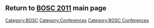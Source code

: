 
== Return to '''[[BOSC_2011 | BOSC 2011]]''' main page ==

[[Category:BOSC]] [[Category:Conferences]]
[[Category:BOSC Conferences]]